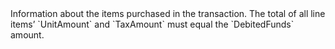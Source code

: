   

  

  

  

  

  
<ParamField body="LineItems" type="array" required>  
<Object />     
Information about the items purchased in the transaction. The total of all line items’ `UnitAmount` and `TaxAmount` must equal the `DebitedFunds` amount.    

<Expandable title="properties"><Name1 />  
  
<Quantity />  
  
<UnitAmount />  
  
<TaxAmount />  
<Description />  
  

</Expandable> 
</ParamField>